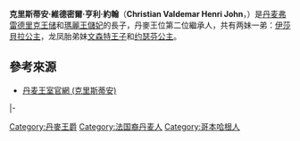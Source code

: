 {{Infobox royalty|royal|consort
| name = 克里斯蒂安
| title =  {{flag|丹麦}}王子<br>{{le|蒙珀扎伯爵|Count of Monpezat}}<br />''HRH''  Prince Christian of Denmark
| image =Prins_Christian_til_Danmark_2021.JPG
| spouse = 
| royal house  =   [[格呂克斯堡王朝|格呂克斯堡王朝]]
| othertitles  = Prince of Denmark, Count of Monpezat
| full name = 克里斯蒂安·維德密爾·亨利·約翰<br>Christian Valdemar Henri John
| father = [[弗雷德里克王储_(丹麦)|弗雷德里克王储]]
| mother = [[瑪麗_(丹麥王儲妃)|瑪麗王儲妃]]
| issue = 
| birth_date = {{birth date and age|2005|10|15|13}}
| birth_place = {{DEN}}[[哥本哈根|哥本哈根]]{{link-en|哥本哈根大學國家醫院|Rigshospitalet}}
| date of death  = 
| place of death = 
}}
{{Danish Royal Family}}
'''克里斯蒂安·維德密爾·亨利·約翰'''（'''Christian Valdemar Henri John'''，{{bd|2005年|10月15日|catIdx=C}}）是[[丹麦|丹麦]][[弗雷德里克王储_(丹麦)|弗雷德里克王储]]和[[瑪麗_(丹麥王儲妃)|瑪麗王儲妃]]的長子，丹麥王位第二位繼承人，共有两妹一弟：[[伊莎貝拉_(丹麦公主)|伊莎貝拉公主]]，龙凤胎弟妹[[文森王子_(丹麥)|文森特王子]]和[[約瑟芬_(丹麦公主)|约瑟芬公主]]。

== 參考來源 ==
* [https://web.archive.org/web/20110513235056/http://kongehuset.dk/publish.php?dogtag=k_en_fam_chr 丹麦王室官網 (克里斯蒂安)]
{{S-start}}
{{S-none|rows=2|第一顺位<br>[[弗雷德里克_(丹麥王儲)|弗雷德里克]]<br>父亲}}
{{S-ttl|title=[[丹麥王位繼承|丹麥王位繼承]]<br />第2位}}
{{S-none|第三順位<br>[[伊莎貝拉_(丹麥公主)|伊莎貝拉]]<br>妹妹}}
|-
{{S-end}}
{{DEFAULTSORT:Christian}}
[[Category:丹麥王爵|Category:丹麥王爵]]
[[Category:法国裔丹麦人|Category:法国裔丹麦人]]
[[Category:哥本哈根人|Category:哥本哈根人]]